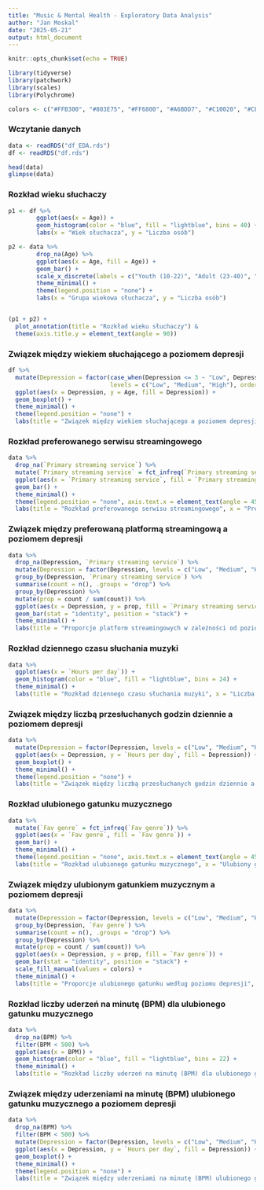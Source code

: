 ```yaml
---
title: "Music & Mental Health - Exploratory Data Analysis"
author: "Jan Moskal"
date: "2025-05-21"
output: html_document
---
```


```r
knitr::opts_chunk$set(echo = TRUE)
```

```r
library(tidyverse)
library(patchwork)
library(scales)
library(Polychrome)
```

```r
colors <- c("#FFB300", "#803E75", "#FF6800", "#A6BDD7", "#C10020", "#CEA262", "#817066", "#007D34", "#F6768E", "#00538A", "#FF7A5C", "#53377A", "#FF8E00", "#B32851", "#F4C800", "#7F180D")
```


### Wczytanie danych
```r
data <- readRDS("df_EDA.rds")
df <- readRDS("df.rds")

head(data)
glimpse(data)
```

### Rozkład wieku słuchaczy
```r
p1 <- df %>% 
        ggplot(aes(x = Age)) +
        geom_histogram(color = "blue", fill = "lightblue", bins = 40) + 
        labs(x = "Wiek słuchacza", y = "Liczba osób")

p2 <- data %>%
        drop_na(Age) %>% 
        ggplot(aes(x = Age, fill = Age)) + 
        geom_bar() +
        scale_x_discrete(labels = c("Youth (10-22)", "Adult (23-40)", "Senior (41-89)")) + 
        theme_minimal() +
        theme(legend.position = "none") + 
        labs(x = "Grupa wiekowa słuchacza", y = "Liczba osób")


(p1 + p2) +
  plot_annotation(title = "Rozkład wieku słuchaczy") &
  theme(axis.title.y = element_text(angle = 90))  

```

### Związek między wiekiem słuchającego a poziomem depresji
```r
df %>% 
  mutate(Depression = factor(case_when(Depression <= 3 ~ "Low", Depression > 3 & Depression < 7 ~ "Medium", Depression >= 7 ~ "High"),
                             levels = c("Low", "Medium", "High"), ordered = TRUE)) %>% 
  ggplot(aes(x = Depression, y = Age, fill = Depression)) + 
  geom_boxplot() + 
  theme_minimal() + 
  theme(legend.position = "none") +
  labs(title = "Związek między wiekiem słuchającego a poziomem depresji", x = "Poziom depresji", y = "Wiek słuchacza")
```

### Rozkład preferowanego serwisu streamingowego
```r
data %>% 
  drop_na(`Primary streaming service`) %>%
  mutate(`Primary streaming service` = fct_infreq(`Primary streaming service`)) %>%  
  ggplot(aes(x = `Primary streaming service`, fill = `Primary streaming service`)) +
  geom_bar() +
  theme_minimal() + 
  theme(legend.position = "none", axis.text.x = element_text(angle = 45, hjust = 1)) +
  labs(title = "Rozkład preferowanego serwisu streamingowego", x = "Preferowany serwis streamingowy", y = "Liczba osób")
```

### Związek między preferowaną platformą streamingową a poziomem depresji
```r
data %>%
  drop_na(Depression, `Primary streaming service`) %>%
  mutate(Depression = factor(Depression, levels = c("Low", "Medium", "High"))) %>%
  group_by(Depression, `Primary streaming service`) %>%
  summarise(count = n(), .groups = "drop") %>%
  group_by(Depression) %>%
  mutate(prop = count / sum(count)) %>%
  ggplot(aes(x = Depression, y = prop, fill = `Primary streaming service`)) +
  geom_bar(stat = "identity", position = "stack") +
  theme_minimal() +
  labs(title = "Proporcje platform streamingowych w zależności od poziomu depresji", x = "Poziom depresji", y = "Udział", fill = "Platforma streamingowa") 
```

### Rozkład dziennego czasu słuchania muzyki
```r
data %>% 
  ggplot(aes(x = `Hours per day`)) + 
  geom_histogram(color = "blue", fill = "lightblue", bins = 24) +
  theme_minimal() + 
  labs(title = "Rozkład dziennego czasu słuchania muzyki", x = "Liczba godzin", y = "Liczba osób")
```

### Związek między liczbą przesłuchanych godzin dziennie a poziomem depresji
```r
data %>% 
  mutate(Depression = factor(Depression, levels = c("Low", "Medium", "High"))) %>% 
  ggplot(aes(x = Depression, y = `Hours per day`, fill = Depression)) +
  geom_boxplot() +
  theme_minimal() +
  theme(legend.position = "none") +
  labs(title = "Związek między liczbą przesłuchanych godzin dziennie a poziomem depresji", x = "Poziom depresji", y = "Liczba godzin")
```

### Rozkład ulubionego gatunku muzycznego
```r
data %>% 
  mutate(`Fav genre` = fct_infreq(`Fav genre`)) %>%  
  ggplot(aes(x = `Fav genre`, fill = `Fav genre`)) +
  geom_bar() +
  theme_minimal() +
  theme(legend.position = "none", axis.text.x = element_text(angle = 45, hjust = 1)) +
  labs(title = "Rozkład ulubionego gatunku muzycznego", x = "Ulubiony gatunek muzyczny", y = "Liczba osób")
```

### Związek między ulubionym gatunkiem muzycznym a poziomem depresji
```r
data %>%
  mutate(Depression = factor(Depression, levels = c("Low", "Medium", "High"))) %>%
  group_by(Depression, `Fav genre`) %>%
  summarise(count = n(), .groups = "drop") %>%
  group_by(Depression) %>%
  mutate(prop = count / sum(count)) %>%
  ggplot(aes(x = Depression, y = prop, fill = `Fav genre`)) +
  geom_bar(stat = "identity", position = "stack") +
  scale_fill_manual(values = colors) +
  theme_minimal() +
  labs(title = "Proporcje ulubionego gatunku według poziomu depresji", x = "Poziom depresji", y = "Udział", fill = "Gatunek") 
```

### Rozkład liczby uderzeń na minutę (BPM) dla ulubionego gatunku muzycznego
```r
data %>%
  drop_na(BPM) %>% 
  filter(BPM < 500) %>% 
  ggplot(aes(x = BPM)) + 
  geom_histogram(color = "blue", fill = "lightblue", bins = 22) +
  theme_minimal() + 
  labs(title = "Rozkład liczby uderzeń na minutę (BPM) dla ulubionego gatunku muzycznego", x = "Liczba uderzeń na minutę (BPM)", y = "Liczba osób")
```

### Związek między uderzeniami na minutę (BPM) ulubionego gatunku muzycznego a poziomem depresji
```r
data %>% 
  drop_na(BPM) %>% 
  filter(BPM < 500) %>% 
  mutate(Depression = factor(Depression, levels = c("Low", "Medium", "High"))) %>% 
  ggplot(aes(x = Depression, y = `Hours per day`, fill = Depression)) +
  geom_boxplot() +
  theme_minimal() +
  theme(legend.position = "none") +
  labs(title = "Związek między uderzeniami na minutę (BPM) ulubionego gatunku muzycznego a poziomem depresji", x = "Poziom depresji", y = "Uderzenia na minutę (BPM)")
```

